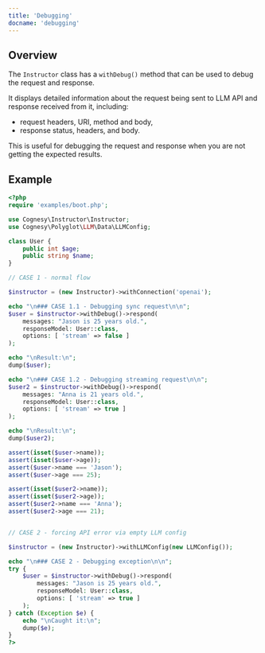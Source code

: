 ```yaml
---
title: 'Debugging'
docname: 'debugging'
---
```


## Overview

The `Instructor` class has a `withDebug()` method that can be used to debug the request and response.

It displays detailed information about the request being sent to LLM API and response received from it,
including:
 - request headers, URI, method and body,
 - response status, headers, and body.

This is useful for debugging the request and response when you are not getting the expected results.

## Example

```php
<?php
require 'examples/boot.php';

use Cognesy\Instructor\Instructor;
use Cognesy\Polyglot\LLM\Data\LLMConfig;

class User {
    public int $age;
    public string $name;
}

// CASE 1 - normal flow

$instructor = (new Instructor)->withConnection('openai');

echo "\n### CASE 1.1 - Debugging sync request\n\n";
$user = $instructor->withDebug()->respond(
    messages: "Jason is 25 years old.",
    responseModel: User::class,
    options: [ 'stream' => false ]
);

echo "\nResult:\n";
dump($user);

echo "\n### CASE 1.2 - Debugging streaming request\n\n";
$user2 = $instructor->withDebug()->respond(
    messages: "Anna is 21 years old.",
    responseModel: User::class,
    options: [ 'stream' => true ]
);

echo "\nResult:\n";
dump($user2);

assert(isset($user->name));
assert(isset($user->age));
assert($user->name === 'Jason');
assert($user->age === 25);

assert(isset($user2->name));
assert(isset($user2->age));
assert($user2->name === 'Anna');
assert($user2->age === 21);


// CASE 2 - forcing API error via empty LLM config

$instructor = (new Instructor)->withLLMConfig(new LLMConfig());

echo "\n### CASE 2 - Debugging exception\n\n";
try {
    $user = $instructor->withDebug()->respond(
        messages: "Jason is 25 years old.",
        responseModel: User::class,
        options: [ 'stream' => true ]
    );
} catch (Exception $e) {
    echo "\nCaught it:\n";
    dump($e);
}
?>
```
